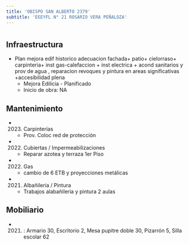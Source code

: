 ```yaml
---
title: 'OBISPO SAN ALBERTO 2379'
subtitle: 'EEEYFL N° 21 ROSARIO VERA PEÑALOZA'
---
```


#
## Infraestructura

* Plan mejora edif historico adecuacion fachada+ patio+ cielorraso+ carpinteria+ inst gas-calefaccion + inst electrica + acond sanitarios y prov de agua , reparacion revoques y pintura en areas significativas +accesibilidad plena 
    + Mejora Edilicia - Planificado 
    + Inicio de obra: NA 






## Mantenimiento

*  (2023) Carpinterías 
    + Prov. Coloc  red de protección

*  (2022) Cubiertas / Impermeabilizaciones 
    + Reparar azotea y terraza 1er Piso

*  (2022) Gas 
    + cambio de 6 ETB y proyecciones metálicas

*  (2021) Albañileria / Pintura 
    + Trabajos alabañileria y pintura 2 aulas





## Mobiliario

*  (2021) : Armario 30, Escritorio 2, Mesa pupitre doble 30, Pizarrón 5, Silla escolar 62 



